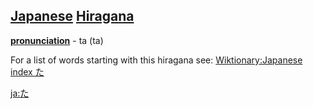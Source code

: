 == [[Japanese]] [[Hiragana]] ==
'''[[pronunciation]]''' - ta (ta)

For a list of words starting with this hiragana see: [[Wiktionary:Japanese index た]]

[[ja:た]]